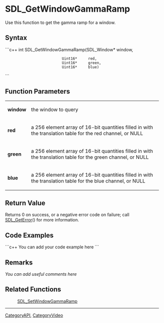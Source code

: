 <!-- pragma section-numbers off -->
<!-- pragma camelcase off -->

= SDL_GetWindowGammaRamp =
Use this function to get the gamma ramp for a window.


== Syntax ==
```c++
int SDL_GetWindowGammaRamp(SDL_Window* window,
                           Uint16*     red,
                           Uint16*     green,
                           Uint16*     blue)
```

== Function Parameters ==
{|
|'''window'''
|the window to query
|-
|'''red'''
|a 256 element array of 16-bit quantities filled in with the translation table for the red channel, or NULL
|-
|'''green'''
|a 256 element array of 16-bit quantities filled in with the translation table for the green channel, or NULL
|-
|'''blue'''
|a 256 element array of 16-bit quantities filled in with the translation table for the blue channel, or NULL
|}

== Return Value ==
Returns 0 on success, or a negative error code on failure; call [[SDL_GetError]]() for more information.

== Code Examples ==
```c++
You can add your code example here
```

== Remarks ==
''You can add useful comments here''

== Related Functions ==
:[[SDL_SetWindowGammaRamp]]

----
[[CategoryAPI]], [[CategoryVideo]]
